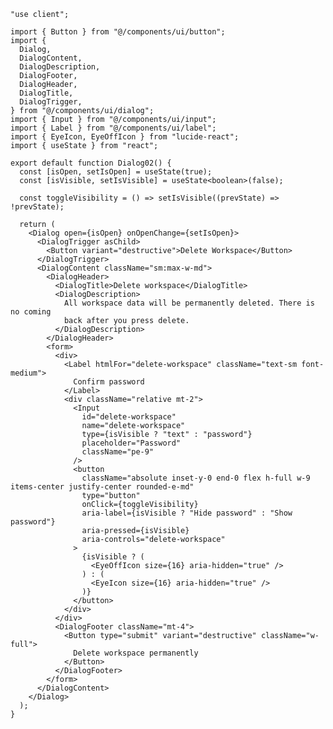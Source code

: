 ````tsx
"use client";

import { Button } from "@/components/ui/button";
import {
  Dialog,
  DialogContent,
  DialogDescription,
  DialogFooter,
  DialogHeader,
  DialogTitle,
  DialogTrigger,
} from "@/components/ui/dialog";
import { Input } from "@/components/ui/input";
import { Label } from "@/components/ui/label";
import { EyeIcon, EyeOffIcon } from "lucide-react";
import { useState } from "react";

export default function Dialog02() {
  const [isOpen, setIsOpen] = useState(true);
  const [isVisible, setIsVisible] = useState<boolean>(false);

  const toggleVisibility = () => setIsVisible((prevState) => !prevState);

  return (
    <Dialog open={isOpen} onOpenChange={setIsOpen}>
      <DialogTrigger asChild>
        <Button variant="destructive">Delete Workspace</Button>
      </DialogTrigger>
      <DialogContent className="sm:max-w-md">
        <DialogHeader>
          <DialogTitle>Delete workspace</DialogTitle>
          <DialogDescription>
            All workspace data will be permanently deleted. There is no coming
            back after you press delete.
          </DialogDescription>
        </DialogHeader>
        <form>
          <div>
            <Label htmlFor="delete-workspace" className="text-sm font-medium">
              Confirm password
            </Label>
            <div className="relative mt-2">
              <Input
                id="delete-workspace"
                name="delete-workspace"
                type={isVisible ? "text" : "password"}
                placeholder="Password"
                className="pe-9"
              />
              <button
                className="absolute inset-y-0 end-0 flex h-full w-9 items-center justify-center rounded-e-md"
                type="button"
                onClick={toggleVisibility}
                aria-label={isVisible ? "Hide password" : "Show password"}
                aria-pressed={isVisible}
                aria-controls="delete-workspace"
              >
                {isVisible ? (
                  <EyeOffIcon size={16} aria-hidden="true" />
                ) : (
                  <EyeIcon size={16} aria-hidden="true" />
                )}
              </button>
            </div>
          </div>
          <DialogFooter className="mt-4">
            <Button type="submit" variant="destructive" className="w-full">
              Delete workspace permanently
            </Button>
          </DialogFooter>
        </form>
      </DialogContent>
    </Dialog>
  );
}
````
